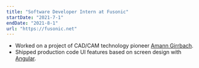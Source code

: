 ```yaml
---
title: "Software Developer Intern at Fusonic"
startDate: "2021-7-1"
endDate: "2021-8-1"
url: "https://fusonic.net"
---
```


- Worked on a project of CAD/CAM technology pioneer [Amann Girrbach](https://amanngirrbach.com).
- Shipped production code UI features based on screen design with [Angular](https://angular.io/).